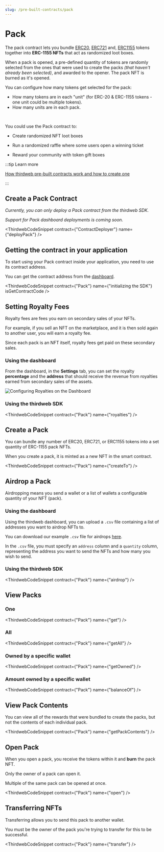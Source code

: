 ```yaml
---
slug: /pre-built-contracts/pack
---
```



# Pack

The pack contract lets you bundle
[ERC20](https://eips.ethereum.org/EIPS/eip-20),
[ERC721](https://eips.ethereum.org/EIPS/eip-721) and,
[ERC1155](https://eips.ethereum.org/EIPS/eip-1155) tokens together into **ERC-1155 NFTs** that act as randomized loot boxes.

When a pack is opened, a pre-defined quantity of tokens are randomly selected from the ones
that were used to create the packs _(that haven't already been selected)_, and awarded to the opener.
The pack NFT is burned as it's opened.

You can configure how many tokens get selected for the pack:

- How many tokens are in each "unit" (for ERC-20 & ERC-1155 tokens - one unit could be multiple tokens).
- How many units are in each pack.

<br />

You could use the Pack contract to:

- Create randomized NFT loot boxes

- Run a randomized raffle where some users open a winning ticket

- Reward your community with token gift boxes

:::tip Learn more

[How thirdweb pre-built contracts work and how to create one](/pre-built-contracts)

:::

## Create a Pack Contract

_Currently, you can only deploy a Pack contract from the thirdweb SDK._

_Support for Pack dashboard deployments is coming soon._

<!-- Learn how to create any of thirdweb's pre-built contracts via the [Deploying Contracts page](/getting-started/setting-up). -->

<ThirdwebCodeSnippet contract={"ContractDeployer"} name={"deployPack"} />

## Getting the contract in your application

To start using your Pack contract inside your application, you need to use its contract address.

You can get the contract address from the [dashboard](https://thirdweb.com/dashboard).

<ThirdwebCodeSnippet
  contract={"Pack"}
  name={"initializing the SDK"}
  isGetContractCode
/>

## Setting Royalty Fees

Royalty fees are fees you earn on secondary sales of your NFTs.

For example, if you sell an NFT on the marketplace, and it is then sold again to another user, you will earn a royalty fee.

Since each pack is an NFT itself, royalty fees get paid on these secondary sales.

### Using the dashboard

From the dashboard, in the **Settings** tab, you can set the royalty **percentage** and the **address** that should receive the revenue from royalties earned from secondary sales of the assets.

![Configuring Royalties on the Dashboard](../assets/royalties.png)

### Using the thirdweb SDK

<ThirdwebCodeSnippet contract={"Pack"} name={"royalties"} />

## Create a Pack

You can bundle any number of ERC20, ERC721, or ERC1155 tokens into a set quantity of ERC-1155 pack NFTs.

When you create a pack, it is minted as a new NFT in the smart contract.

<ThirdwebCodeSnippet contract={"Pack"} name={"createTo"} />

## Airdrop a Pack

Airdropping means you send a wallet or a list of wallets a configurable quantity of your NFT (pack).

### Using the dashboard

Using the thirdweb dashboard, you can upload a `.csv` file containing a list of addresses you want to airdrop NFTs to.

You can download our example `.csv` file for airdrops [here](https://thirdweb.com/airdrop.csv).

In the `.csv` file, you must specify an `address` column and a `quantity` column, representing the address you want to send the NFTs and how many you wish to send.

### Using the thirdweb SDK

<ThirdwebCodeSnippet contract={"Pack"} name={"airdrop"} />

## View Packs

### One

<ThirdwebCodeSnippet contract={"Pack"} name={"get"} />

### All

<ThirdwebCodeSnippet contract={"Pack"} name={"getAll"} />

### Owned by a specific wallet

<ThirdwebCodeSnippet contract={"Pack"} name={"getOwned"} />

### Amount owned by a specific wallet

<ThirdwebCodeSnippet contract={"Pack"} name={"balanceOf"} />

## View Pack Contents

You can view all of the rewards that were bundled to create the packs, but not the contents of each individual pack.

<ThirdwebCodeSnippet contract={"Pack"} name={"getPackContents"} />

## Open Pack

When you open a pack, you receive the tokens within it and **burn** the pack NFT.

Only the owner of a pack can open it.

Multiple of the same pack can be opened at once.

<ThirdwebCodeSnippet contract={"Pack"} name={"open"} />

## Transferring NFTs

Transferring allows you to send this pack to another wallet.

You must be the owner of the pack you're trying to transfer for this to be successful.

<ThirdwebCodeSnippet contract={"Pack"} name={"transfer"} />
